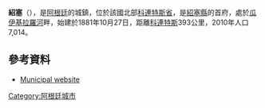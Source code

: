 {{Coord|30|4|S|58|46|W|display=title}}

'''紹塞'''（{{lang-es|Sauce}}），是[[阿根廷|阿根廷]]的城鎮，位於該國北部[[科連特斯省|科連特斯省]]，是[[紹塞縣|紹塞縣]]的首府，處於[[瓜伊基拉羅河|瓜伊基拉羅河]]畔，始建於1881年10月27日，距離[[科連特斯|科連特斯]]393公里，2010年人口7,014。

==參考資料==
*{{es icon}} [https://web.archive.org/web/20080115155424/http://www.corrientes.gov.ar/Sauce/ Municipal website]

{{Argentina-geo-stub}}
[[Category:阿根廷城市|Category:阿根廷城市]]